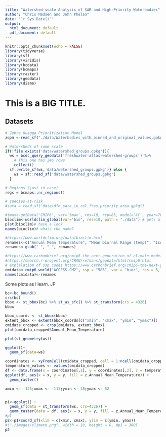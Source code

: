 ```yaml
---
title: "Watershed-scale Analysis of SAR and High-Priority Waterbodies"
author: "Chris Madsen and John Phelan"
date: "`r Sys.Date()`"
output:
  html_document: default
  pdf_document: default
---
```


```r
knitr::opts_chunk$set(echo = FALSE)
library(tidyverse)
library(sf)
library(viridis)
library(bcdata)
library(bcmaps)
library(raster)
library(geodata)
library(dismo)
```

# This is a BIG TITLE.

## Datasets

```r
# Zebra Quagga Prioritization Model
zqpm <-read_sf("./data/Waterbodies_with_binned_and_original_values.gpkg")

# Watersheds of some scale
if(!file.exists('data/watershed_groups.gpkg')){
  ws = bcdc_query_geodata('freshwater-atlas-watershed-groups') %>%   
    # This one has 246 rows
    collect()
  sf::write_sf(ws,'data/watershed_groups.gpkg')} else {
    ws = sf::read_sf('data/watershed_groups.gpkg')
  }

# Regions (just in case)
regs = bcmaps::nr_regions()

# species-at-risk
#sara = read_sf("data/dfo_sara_in_col_fras_priority_area.gpkg")

#tmax<-getData('CMIP6', var='tmax', res=10, rcp=85, model='AC', year=70)
bioclim<-worldclim_global(var="bio", res=10, path = "./data") # gets all variables
plot(bioclim)# have a look
names(bioclim)# whats the name?

#https://www.worldclim.org/data/bioclim.html
renames<-c("Annual Mean Temperature", "Mean Diurnal Range (temp)", "Isothermality", "Temperature Seasonality", "Max Temperature of Warmest Month", "Min Temperature of Coldest Month", "Temperature Annual Range", "Mean Temperature of Wettest Quarter","Mean Temperature of Driest Quarter", "Mean Temperature of Warmest Quarter", "Mean Temperature of Coldest Quarter", "Annual Precipitation", "Precipitation of Wettest Month", "Precipitation of Driest Month", "Precipitation Seasonality", "Precipitation of Wettest Quarter", "Precipitation of Driest Quarter", "Precipitation of Warmest Quarter", "Precipitation of Coldest Quarter")
renames<-gsub(" ", "_", renames)

#https://www.carbonbrief.org/cmip6-the-next-generation-of-climate-models-explained/
#https://search.r-project.org/CRAN/refmans/geodata/html/cmip6.html
# explalation of ssp codes https://www.carbonbrief.org/cmip6-the-next-generation-of-climate-models-explained/
cmidata<-cmip6_world("ACCESS-CM2", ssp = "585", var = "bioc", res = 5, time = "2021-2040",path="./data/CMI/")
names(cmidata)<-renames


```
Some plots as I learn. JP
```r

bc<-bc_bound()
crs(bc)
bbox <- st_bbox(bc) %>% st_as_sfc() %>% st_transform(crs = 4326)
bbox

bbox_coords <- st_bbox(bbox)
extent_bbox <- extent(bbox_coords[c("xmin", "xmax", "ymin", "ymax")])
cmidata_cropped <- crop(cmidata, extent_bbox)
plot(cmidata_cropped$Annual_Mean_Temperature)

plot(st_geometry(ws))

ggplot()+
  geom_sf(data=ws)

coordinates <- xyFromCell(cmidata_cropped, cell = 1:ncell(cmidata_cropped))
temperature_values <- values(cmidata_cropped)
df <- data.frame(x = coordinates[,1], y = coordinates[,2], z = temperature_values)
ggplot(df, aes(x = x, y = y, fill = z.Annual_Mean_Temperature)) +
  geom_raster()

xmin <- -125;xmax <- -115;ymin <- 48;ymax <- 52


p1<-ggplot() +
  geom_sf(data = st_transform(ws, crs=4326)) +
  geom_raster(data = df, aes(x = x, y = y, fill = z.Annual_Mean_Temperature), alpha = 0.5)
#p1
p2<-p1+coord_sf(xlim = c(xmin, xmax), ylim = c(ymin, ymax))
#("./images/climate.png", width = 10, height = 8, dpi = 300)
p2
```

```r

```

